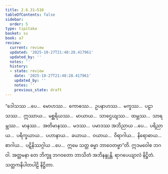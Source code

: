 ```yaml
---
title: 2.6.31–510
tableOfContents: false
sidebar:
  order: 5
type: tipitaka
basket: su
book: a7
review:
  current: review
  updated: '2025-10-27T21:48:28.417961'
  updated_by: ''
  notes: ''
  history:
  - state: review
    date: '2025-10-27T21:48:28.417961'
    updated_by: ''
    notes: ''
    previous_state: draft
---
```



<ReviewStatus review={frontmatter.review} showDetails={true} />

<HypothesisAnnotation frontmatter={frontmatter} />

<DynamicBreadcrumb />

<Division number="653–1132" book="a7" e="ch" v="16">

<Paragraph number="679" book="a7">
“ဒေါသဿ …ပေ…  မောဟဿ…  ကောဓဿ…  ဥပနာဟဿ…  မက္ခဿ…  ပဠာသဿ…  ဣဿာယ…  မစ္ဆရိယဿ…  မာယာယ…  သာဌေယျဿ…  ထမ္ဘဿ…  သာရမ္ဘဿ…  မာနဿ…  အတိမာနဿ…  မဒဿ…  ပမာဒဿ အဘိညာယ …ပေ…  ပရိညာယ…  ပရိက္ခယာယ…  ပဟာနာယ…  ခယာယ…  ဝယာယ…  ဝိရာဂါယ…  နိရောဓာယ…  စာဂါယ…  ပဋိနိဿဂ္ဂါယ …ပေ…  ဣမေ သတ္တ ဓမ္မာ ဘာဝေတဗ္ဗာ”တိ.
</Paragraph>

<Paragraph number="680" book="a7">
ဣဒမဝေါစ ဘဂဝါ. အတ္တမနာ တေ ဘိက္ခူ ဘဂဝတော ဘာသိတံ အဘိနန္ဒုန္တိ.

</Paragraph>
</Division>

<Paragraph number="681" type="center" book="a7">
ရာဂပေယျာလံ နိဋ္ဌိတံ.



</Paragraph>

<Paragraph number="682" type="center" book="a7">
သတ္တကနိပါတပါဠိ နိဋ္ဌိတာ.
</Paragraph>